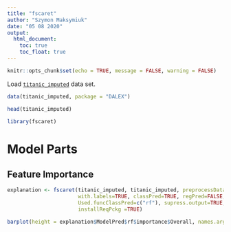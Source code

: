 ```yaml
---
title: "fscaret"
author: "Szymon Maksymiuk"
date: "05 08 2020"
output:
  html_document:
    toc: true
    toc_float: true
---
```

  
```r
knitr::opts_chunk$set(echo = TRUE, message = FALSE, warning = FALSE)
```



Load [`titanic_imputed`](https://modeloriented.github.io/DALEX/reference/titanic.html) data set.

```r
data(titanic_imputed, package = "DALEX")

head(titanic_imputed)
```

```r
library(fscaret)
```


# Model Parts


## Feature Importance

```r
explanation <- fscaret(titanic_imputed, titanic_imputed, preprocessData=FALSE,
                       with.labels=TRUE, classPred=TRUE, regPred=FALSE, 
                       Used.funcClassPred=c("rf"), supress.output=TRUE, no.cores=1, saveModel = TRUE, 
                       installReqPckg =TRUE)

barplot(height = explanation$ModelPred$rf$importance$Overall, names.arg = row.names(explanation$ModelPred$rf$importance))
```







